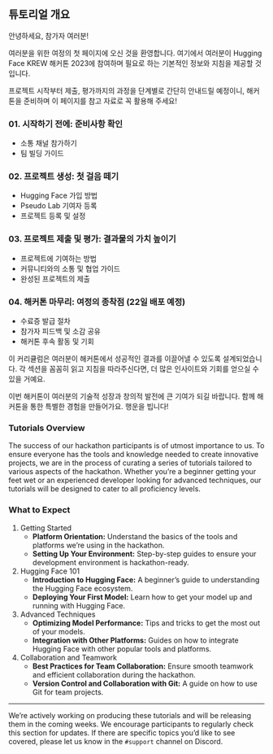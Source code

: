 ::: {.content-visible when-profile="korean"}
## 튜토리얼 개요

안녕하세요, 참가자 여러분!

여러분을 위한 여정의 첫 페이지에 오신 것을 환영합니다. 여기에서 여러분이 Hugging Face KREW 해커톤 2023에 참여하며 필요로 하는 기본적인 정보와 지침을 제공할 것입니다.

프로젝트 시작부터 제출, 평가까지의 과정을 단계별로 간단히 안내드릴 예정이니, 해커톤을 준비하며 이 페이지를 참고 자료로 꼭 활용해 주세요!

### 01. 시작하기 전에: 준비사항 확인
   - 소통 채널 참가하기
   - 팀 빌딩 가이드

### 02. 프로젝트 생성: 첫 걸음 떼기
   - Hugging Face 가입 방법
   - Pseudo Lab 기여자 등록
   - 프로젝트 등록 및 설정

### 03. 프로젝트 제출 및 평가: 결과물의 가치 높이기
   - 프로젝트에 기여하는 방법
   - 커뮤니티와의 소통 및 협업 가이드
   - 완성된 프로젝트의 제출

### 04. 해커톤 마무리: 여정의 종착점 (22일 배포 예정)
   - 수료증 발급 절차
   - 참가자 피드백 및 소감 공유
   - 해커톤 후속 활동 및 기회

이 커리큘럼은 여러분이 해커톤에서 성공적인 결과를 이끌어낼 수 있도록 설계되었습니다. 각 섹션을 꼼꼼히 읽고 지침을 따라주신다면, 더 많은 인사이트와 기회를 얻으실 수 있을 거예요.

이번 해커톤이 여러분의 기술적 성장과 창의적 발전에 큰 기여가 되길 바랍니다. 함께 해커톤을 통한 특별한 경험을 만들어가요. 행운을 빕니다!
:::

::: {.content-visible when-profile="english"}
### Tutorials Overview

The success of our hackathon participants is of utmost importance to us. To ensure everyone has the tools and knowledge needed to create innovative projects, we are in the process of curating a series of tutorials tailored to various aspects of the hackathon. Whether you're a beginner getting your feet wet or an experienced developer looking for advanced techniques, our tutorials will be designed to cater to all proficiency levels.

### What to Expect

1. Getting Started
   - **Platform Orientation:** Understand the basics of the tools and platforms we're using in the hackathon.
   - **Setting Up Your Environment:** Step-by-step guides to ensure your development environment is hackathon-ready.

2. Hugging Face 101
   - **Introduction to Hugging Face:** A beginner's guide to understanding the Hugging Face ecosystem.
   - **Deploying Your First Model:** Learn how to get your model up and running with Hugging Face.

3. Advanced Techniques
   - **Optimizing Model Performance:** Tips and tricks to get the most out of your models.
   - **Integration with Other Platforms:** Guides on how to integrate Hugging Face with other popular tools and platforms.

4. Collaboration and Teamwork
   - **Best Practices for Team Collaboration:** Ensure smooth teamwork and efficient collaboration during the hackathon.
   - **Version Control and Collaboration with Git:** A guide on how to use Git for team projects.

---

We're actively working on producing these tutorials and will be releasing them in the coming weeks. We encourage participants to regularly check this section for updates. If there are specific topics you'd like to see covered, please let us know in the `#support` channel on Discord.
:::